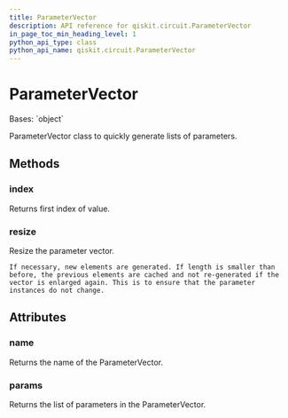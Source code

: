 ```yaml
---
title: ParameterVector
description: API reference for qiskit.circuit.ParameterVector
in_page_toc_min_heading_level: 1
python_api_type: class
python_api_name: qiskit.circuit.ParameterVector
---
```


# ParameterVector

<Class id="qiskit.circuit.ParameterVector" isDedicatedPage={true} github="https://github.com/qiskit/qiskit/tree/stable/0.24/qiskit/circuit/parametervector.py" signature="ParameterVector(name, length=0)">
  Bases: `object`

  ParameterVector class to quickly generate lists of parameters.

  ## Methods

  <span id="qiskit-circuit-parametervector-index" />

  ### index

  <Function id="qiskit.circuit.ParameterVector.index" signature="ParameterVector.index(value)">
    Returns first index of value.
  </Function>

  <span id="qiskit-circuit-parametervector-resize" />

  ### resize

  <Function id="qiskit.circuit.ParameterVector.resize" signature="ParameterVector.resize(length)">
    Resize the parameter vector.

    If necessary, new elements are generated. If length is smaller than before, the previous elements are cached and not re-generated if the vector is enlarged again. This is to ensure that the parameter instances do not change.
  </Function>

  ## Attributes

  ### name

  <Attribute id="qiskit.circuit.ParameterVector.name">
    Returns the name of the ParameterVector.
  </Attribute>

  ### params

  <Attribute id="qiskit.circuit.ParameterVector.params">
    Returns the list of parameters in the ParameterVector.
  </Attribute>
</Class>

